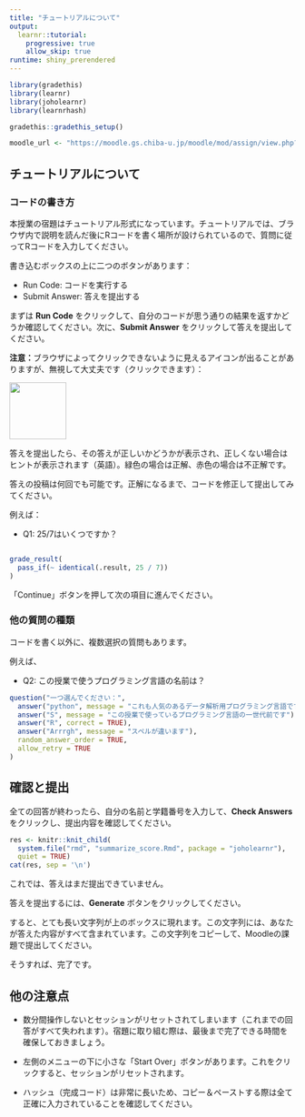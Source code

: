 ```yaml
---
title: "チュートリアルについて"
output:
  learnr::tutorial:
    progressive: true
    allow_skip: true
runtime: shiny_prerendered
---
```


```r
library(gradethis)
library(learnr)
library(joholearnr)
library(learnrhash)

gradethis::gradethis_setup()

moodle_url <- "https://moodle.gs.chiba-u.jp/moodle/mod/assign/view.php?id=1267814"
```

## チュートリアルについて

### コードの書き方

本授業の宿題はチュートリアル形式になっています。チュートリアルでは、ブラウザ内で説明を読んだ後にRコードを書く場所が設けられているので、質問に従ってRコードを入力してください。

書き込むボックスの上に二つのボタンがあります：

- Run Code: コードを実行する
- Submit Answer: 答えを提出する

まずは **Run Code** をクリックして、自分のコードが思う通りの結果を返すかどうか確認してください。次に、**Submit Answer** をクリックして答えを提出してください。

**注意：**ブラウザによってクリックできないように見えるアイコンが出ることがありますが、無視して大丈夫です（クリックできます）：

![](https://raw.githubusercontent.com/joelnitta/joholearnr/refs/heads/main/inst/tutorials/00-learnr/arrow-bug.png){width=100px}

答えを提出したら、その答えが正しいかどうかが表示され、正しくない場合はヒントが表示されます（英語）。緑色の場合は正解、赤色の場合は不正解です。

答えの投稿は何回でも可能です。正解になるまで、コードを修正して提出してみてください。

例えば：

- Q1: 25/7はいくつですか？

```r

```

```r
grade_result(
  pass_if(~ identical(.result, 25 / 7))
)
```

「Continue」ボタンを押して次の項目に進んでください。

### 他の質問の種類

コードを書く以外に、複数選択の質問もあります。

例えば、

- Q2: この授業で使うプログラミング言語の名前は？

```r
question("一つ選んでください：",
  answer("python", message = "これも人気のあるデータ解析用プログラミング言語ですが、この授業では使いません"),
  answer("S", message = "この授業で使っているプログラミング言語の一世代前です"),
  answer("R", correct = TRUE),
  answer("Arrrgh", message = "スペルが違います"),
  random_answer_order = TRUE,
  allow_retry = TRUE
)
```

## 確認と提出

全ての回答が終わったら、自分の名前と学籍番号を入力して、**Check Answers** をクリックし、提出内容を確認してください。

```r
res <- knitr::knit_child(
  system.file("rmd", "summarize_score.Rmd", package = "joholearnr"),
  quiet = TRUE)
cat(res, sep = '\n')
```

これでは、答えはまだ提出できていません。

答えを提出するには、**Generate** ボタンをクリックしてください。

すると、とても長い文字列が上のボックスに現れます。この文字列には、あなたが答えた内容がすべて含まれています。この文字列をコピーして、Moodleの課題で提出してください。

そうすれば、完了です。

## 他の注意点

- 数分間操作しないとセッションがリセットされてしまいます（これまでの回答がすべて失われます）。宿題に取り組む際は、最後まで完了できる時間を確保しておきましょう。

- 左側のメニューの下に小さな「Start Over」ボタンがあります。これをクリックすると、セッションがリセットされます。

- ハッシュ（完成コード）は非常に長いため、コピー＆ペーストする際は全て正確に入力されていることを確認してください。
